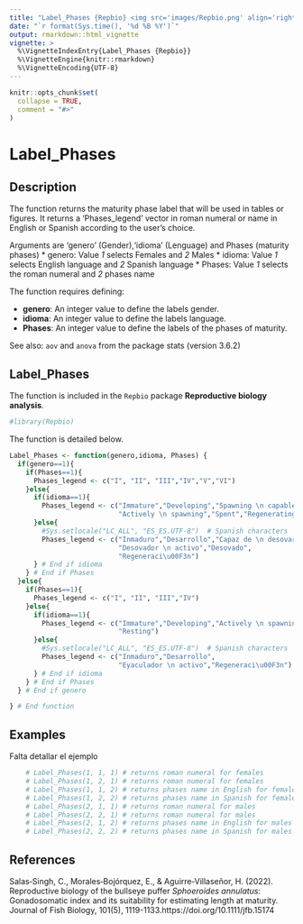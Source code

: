 ---
title: "Label_Phases {Repbio} <img src='images/Repbio.png' align='right' height='20%' width='20%'/>"
date: "`r format(Sys.time(), '%d %B %Y')`"
output: rmarkdown::html_vignette
vignette: >
  %\VignetteIndexEntry{Label_Phases {Repbio}}
  %\VignetteEngine{knitr::rmarkdown}
  %\VignetteEncoding{UTF-8}
---

```{r, include = FALSE}
knitr::opts_chunk$set(
  collapse = TRUE,
  comment = "#>"
)
```

# Label_Phases

## Description

The function returns the maturity phase label that will be used in tables or
figures. It returns a 'Phases_legend' vector in roman numeral or name in English
or Spanish according to the user's choice.

Arguments are 'genero' (Gender),'idioma' (Lenguage) and Phases (maturity phases)
 * genero: Value *1* selects Females and *2* Males
 * idioma: Value *1* selects English language and *2* Spanish language
 * Phases: Value *1* selects the roman numeral and *2* phases name


The function requires defining:

 * **genero**: An integer value to define the labels gender.
 * **idioma**: An integer value to define the labels language.
 * **Phases**: An integer value to define the labels of the phases of maturity.

See also: `aov` and `anova` from the package stats (version 3.6.2)


## Label_Phases

The function is included in the `Repbio` package **Reproductive biology analysis**.


```{r setup}
#library(Repbio)
```


The function is detailed below.

```{r, warning=FALSE, message=FALSE}
Label_Phases <- function(genero,idioma, Phases) {
  if(genero==1){
    if(Phases==1){
      Phases_legend <- c("I", "II", "III","IV","V","VI")
    }else{
      if(idioma==1){
        Phases_legend <- c("Immature","Developing","Spawning \n capable",
                           "Actively \n spawning","Spent","Regenerating")
      }else{
        #Sys.setlocale("LC_ALL", "ES_ES.UTF-8")  # Spanish characters
        Phases_legend <- c("Inmaduro","Desarrollo","Capaz de \n desovar",
                           "Desovador \n activo","Desovado",
                           "Regeneraci\u00F3n")
      } # End if idioma
    } # End if Phases
  }else{
    if(Phases==1){
      Phases_legend <- c("I", "II", "III","IV")
    }else{
      if(idioma==1){
        Phases_legend <- c("Immature","Developing","Actively \n spawning",
                           "Resting")
      }else{
        #Sys.setlocale("LC_ALL", "ES_ES.UTF-8")  # Spanish characters
        Phases_legend <- c("Inmaduro","Desarrollo",
                           "Eyaculador \n activo","Regeneraci\u00F3n")
      } # End if idioma
    } # End if Phases
  } # End if genero

} # End function
```


## Examples

Falta detallar el ejemplo

```{r, warning=FALSE, message=FALSE, results='asis'}
    # Label_Phases(1, 1, 1) # returns roman numeral for females
    # Label_Phases(1, 2, 1) # returns roman numeral for females
    # Label_Phases(1, 1, 2) # returns phases name in English for females
    # Label_Phases(1, 2, 2) # returns phases name in Spanish for females
    # Label_Phases(2, 1, 1) # returns roman numeral for males
    # Label_Phases(2, 2, 1) # returns roman numeral for males
    # Label_Phases(2, 1, 2) # returns phases name in English for males
    # Label_Phases(2, 2, 2) # returns phases name in Spanish for males
```


## References

Salas‐Singh, C., Morales‐Bojórquez, E., & Aguirre‐Villaseñor, H. (2022). Reproductive biology of the bullseye puffer *Sphoeroides annulatus*: Gonadosomatic index and its suitability for estimating length at maturity. Journal of Fish Biology, 101(5), 1119-1133.https://doi.org/10.1111/jfb.15174
